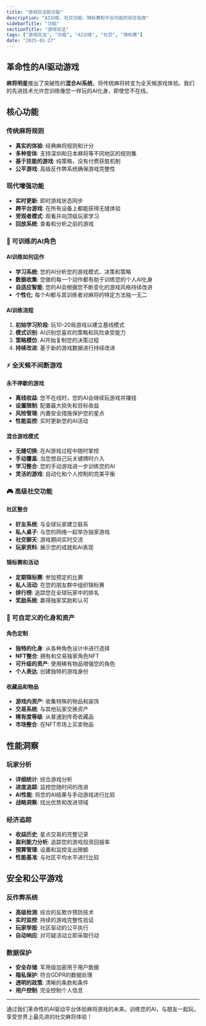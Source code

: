 ```yaml
---
title: "游戏玩法和功能"
description: "AI训练、社交功能、锦标赛和平台功能的综合指南"
sidebarTitle: "功能"
sectionTitle: "游戏玩法"
tags: ["游戏玩法", "功能", "AI训练", "社交", "锦标赛"]
date: "2025-01-27"
---
```


## 革命性的AI驱动游戏

**麻将明星**推出了突破性的**混合AI系统**，将传统麻将转变为全天候游戏体验。我们的先进技术允许您训练像您一样玩的AI化身，即使您不在线。

## 核心功能

### 传统麻将规则
- **真实的体验**: 经典麻将规则和计分
- **多种变体**: 支持深圳和日本麻将等不同地区的规则集
- **基于技能的游戏**: 纯策略，没有付费获胜机制
- **公平游戏**: 高级反作弊系统确保游戏完整性

### 现代增强功能
- **实时更新**: 即时游戏状态同步
- **跨平台游戏**: 在所有设备上都能获得无缝体验
- **旁观者模式**: 观看并向顶级玩家学习
- **回放系统**: 查看和分析之前的游戏

### 🤖 可训练的AI角色

#### AI训练如何运作
- **学习系统**: 您的AI分析您的游戏模式、决策和策略
- **数据收集**: 您做的每一个动作都有助于训练您的个人AI化身
- **自适应智能**: 您的AI会根据您不断变化的游戏风格持续改进
- **个性化**: 每个AI都与其训练者对麻将的特定方法独一无二

#### AI训练流程
1. **初始学习阶段**: 玩10-20局游戏以建立基线模式
2. **模式识别**: AI识别您喜欢的策略和风险承受能力
3. **策略模仿**: AI开始复制您的决策过程
4. **持续改进**: 基于新的游戏数据进行持续改进

### ⚡ 全天候不间断游戏

#### 永不停歇的游戏
- **离线收益**: 您不在线时，您的AI会继续玩游戏并赚钱
- **设置限制**: 配置最大损失和目标收益
- **风险管理**: 内置安全措施保护您的星点
- **性能监控**: 实时更新您的AI活动

#### 混合游戏模式
- **无缝切换**: 在AI游戏过程中随时掌控
- **手动覆盖**: 当您想自己玩关键牌时介入
- **学习整合**: 您的手动游戏进一步训练您的AI
- **灵活的游戏**: 自动化和个人控制的完美平衡

### 🎮 高级社交功能

#### 社区整合
- **好友系统**: 与全球玩家建立联系
- **私人桌子**: 与您的网络一起举办独家游戏
- **社交聊天**: 游戏期间实时交流
- **玩家资料**: 展示您的成就和AI表现

#### 锦标赛和活动
- **定期锦标赛**: 参加预定的比赛
- **私人活动**: 在您的朋友群中组织锦标赛
- **排行榜**: 追踪您在全球玩家中的排名
- **奖励系统**: 赢得独家奖励和认可

### 🎨 可自定义的化身和资产

#### 角色定制
- **独特的化身**: 从各种角色设计中进行选择
- **NFT整合**: 拥有和交易独家角色NFT
- **可升级的资产**: 使用稀有物品增强您的角色
- **个人表达**: 创建独特的游戏身份

#### 收藏品和物品
- **游戏内资产**: 收集特殊的物品和装饰
- **交易系统**: 与其他玩家交换资产
- **稀有度等级**: 从普通到传奇收藏品
- **市场整合**: 在NFT市场上买卖物品

## 性能洞察

### 玩家分析
- **详细统计**: 综合游戏分析
- **进度追踪**: 监控您随时间的改进
- **AI性能**: 将您的AI结果与手动游戏进行比较
- **战略洞察**: 找出优势和改进领域

### 经济追踪
- **收益历史**: 星点交易的完整记录
- **盈利能力分析**: 追踪您的游戏投资回报率
- **预算管理**: 设置和监控支出限额
- **性能基准**: 与社区平均水平进行比较

## 安全和公平游戏

### 反作弊系统
- **高级检测**: 综合的反欺诈预防技术
- **实时监控**: 持续的游戏完整性验证
- **玩家举报**: 社区驱动的公平执行
- **自动响应**: 对可疑活动立即采取行动

### 数据保护
- **安全存储**: 军用级加密用于用户数据
- **隐私保护**: 符合GDPR的数据处理
- **透明的政策**: 清晰的条款和条件
- **用户控制**: 完全控制个人信息

---

通过我们革命性的AI驱动平台体验麻将游戏的未来。训练您的AI，与朋友一起玩，享受世界上最先进的社交麻将体验！